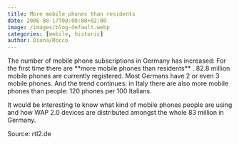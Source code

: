 ```yaml
---
title: More mobile phones than residents
date: 2006-08-17T00:00:00+02:00
image: /images/blog-default.webp
categories: [mobile, historic]
author: Diana/Rocco
---
```


<div class="entry-content">
The number of mobile phone subscriptions in Germany has increased: For the first time there are **more mobile phones than residents** . 82.8 million mobile phones are currently registered. Most Germans have 2 or even 3 mobile phones. And the trend continues: in Italy there are also more mobile phones than people: 120 phones per 100 Italians.



It would be interesting to know what kind of mobile phones people are using and how WAP 2.0 devices are distributed amongst the whole 83 million in Germany.



Source: rtl2.de
</div>

